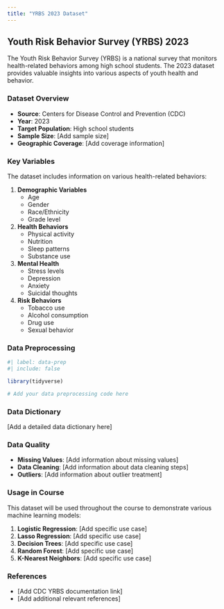 ```yaml
---
title: "YRBS 2023 Dataset"
---
```


## Youth Risk Behavior Survey (YRBS) 2023

The Youth Risk Behavior Survey (YRBS) is a national survey that monitors health-related behaviors among high school students. The 2023 dataset provides valuable insights into various aspects of youth health and behavior.

### Dataset Overview

-   **Source**: Centers for Disease Control and Prevention (CDC)
-   **Year**: 2023
-   **Target Population**: High school students
-   **Sample Size**: \[Add sample size\]
-   **Geographic Coverage**: \[Add coverage information\]

### Key Variables

The dataset includes information on various health-related behaviors:

1.  **Demographic Variables**
    -   Age
    -   Gender
    -   Race/Ethnicity
    -   Grade level
2.  **Health Behaviors**
    -   Physical activity
    -   Nutrition
    -   Sleep patterns
    -   Substance use
3.  **Mental Health**
    -   Stress levels
    -   Depression
    -   Anxiety
    -   Suicidal thoughts
4.  **Risk Behaviors**
    -   Tobacco use
    -   Alcohol consumption
    -   Drug use
    -   Sexual behavior

### Data Preprocessing

```r
#| label: data-prep
#| include: false

library(tidyverse)

# Add your data preprocessing code here
```

### Data Dictionary

\[Add a detailed data dictionary here\]

### Data Quality

-   **Missing Values**: \[Add information about missing values\]
-   **Data Cleaning**: \[Add information about data cleaning steps\]
-   **Outliers**: \[Add information about outlier treatment\]

### Usage in Course

This dataset will be used throughout the course to demonstrate various machine learning models:

1.  **Logistic Regression**: \[Add specific use case\]
2.  **Lasso Regression**: \[Add specific use case\]
3.  **Decision Trees**: \[Add specific use case\]
4.  **Random Forest**: \[Add specific use case\]
5.  **K-Nearest Neighbors**: \[Add specific use case\]

### References

-   \[Add CDC YRBS documentation link\]
-   \[Add additional relevant references\]